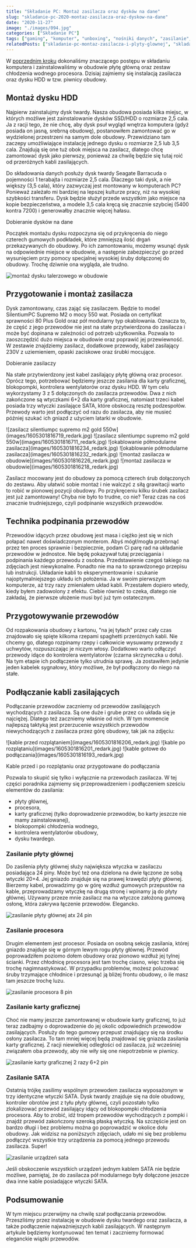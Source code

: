 ```yaml
---
title: "Składanie PC: Montaż zasilacza oraz dysków na dane"
slug: "skladanie-pc-2020-montaz-zasilacza-oraz-dyskow-na-dane"
date: "2020-11-27"
image: "./images/094.jpg"
categories: ["Składanie PC"]
tags: ["gaming", "komputer", "unboxing", "nośniki danych", "zasilanie", "kable"]
relatedPosts: ["skladanie-pc-montaz-zasilacza-i-plyty-glownej", "skladanie-pc-dyski-karta-graficzna-naped-optyczny"]
---
```


W [poprzednim kroku](/skladanie-pc-2020-montaz-chlodzenia-wodnego-i-plyty-glownej) dokonaliśmy znaczącego postępu w składaniu komputera i zainstalowaliśmy w obudowie płytę główną oraz zestaw chłodzenia wodnego procesora. Dzisiaj zajmiemy się instalacją zasilacza oraz dysku HDD w tzw. piwnicy obudowy.

## Montaż dysku HDD

Najpierw zainstalujmy dysk twardy. Nasza obudowa posiada kilka miejsc, w których możliwe jest zainstalowanie dysków SSD/HDD o rozmiarze 2,5 cala. Ja z racji tego, że nie chcę, aby dysk psuł wygląd wnętrza komputera (gdyż posiada on jasną, srebrną obudowę), postanowiłem zamontować go w wydzielonej przestrzeni na samym dole obudowy. Przewidziano tam zaczepy umożliwiające instalację jednego dysku o rozmiarze 2,5 lub 3,5 cala. Znajdują się one tuż obok miejsca na zasilacz, dlatego chcę zamontować dysk jako pierwszy, ponieważ za chwilę będzie się tutaj roić od przeróżnych kabli zasilających.

Do składowania danych posłuży dysk twardy Seagate Barracuda o pojemności 1 terabajta i rozmiarze 2,5 cala. Dlaczego taki dysk, a nie większy (3,5 cala), który zazwyczaj jest montowany w komputerach PC? Ponieważ zależało mi bardziej na lepszej kulturze pracy, niż na wysokiej szybkości transferu. Dysk będzie służył przede wszystkim jako miejsce na kopie bezpieczeństwa, a modele 3,5 cala kręcą się znacznie szybciej (5400 kontra 7200) i generowałby znacznie więcej hałasu.

<ActionButton to='/nosniki-pamieci-dyski-hdd-ssd'>Dobieranie dysków na dane</ActionButton>

Początek montażu dysku rozpoczyna się od przykręcenia do niego czterech gumowych podkładek, które zmniejszą ilość drgań przekazywanych do obudowy. Po ich zamontowaniu, możemy wsunąć dysk na odpowiednie miejsce w obudowie, a następnie zabezpieczyć go przed wysunięciem przy pomocy specjalnej wysokiej śruby dołączonej do obudowy. Trochę dziwnie ona wygląda, ale trudno.

![montaż dysku talerzowego w obudowie](images/1605301816251_redark.jpg)

## Przygotowanie i montaż zasilacza

Dysk zamontowany, czas zająć się zasilaczem. Będzie to model SilentiumPC Supremo M2 o mocy 550 wat. Posiada on certyfikat sprawności 80 Plus Gold oraz pół modularny typ okablowania. Oznacza to, że część z jego przewodów nie jest na stałe przytwierdzona do zasilacza i może być dopinana w zależności od potrzeb użytkownika. Pozwala to zaoszczędzić dużo miejsca w obudowie oraz poprawić jej przewiewność. W zestawie znajdziemy zasilacz, dodatkowe przewody, kabel zasilający 230V z uziemieniem, opaski zaciskowe oraz śrubki mocujące.

<ActionButton to='/zasilacze'>Dobieranie zasilaczy</ActionButton>

Na stałe przytwierdzony jest kabel zasilający płytę główną oraz procesor. Oprócz tego, potrzebować będziemy jeszcze zasilania dla karty graficznej, blokopompki, kontrolera wentylatorów oraz dysku HDD. W tym celu wykorzystamy 3 z 5 dołączonych do zasilacza przewodów. Dwa z nich zakończone są wtyczkami 6+2 dla karty graficznej, natomiast trzeci kabel posiada trzy wtyczki zasilające SATA, które obskoczą resztę podzespołów. Przewody warto jest podłączyć od razu do zasilacza, aby nie musieć później szukać ich gniazd z użyciem latarki w obudowie.

<Gallery width='3'>
![zasilacz silentiumpc supremo m2 gold 550w](images/1605301816719_redark.jpg)
![zasilacz silentiumpc supremo m2 gold 550w](images/1605301816711_redark.jpg)
![okablowanie półmodularne zasilacza](images/1605301816234_redark.jpg)
![okablowanie półmodularne zasilacza](images/1605301816232_redark.jpg)
![montaż zasilacza w obudowie](images/1605301816226_redark.jpg)
![montaż zasilacza w obudowie](images/1605301816218_redark.jpg)
</Gallery>

Zasilacz mocowany jest do obudowy za pomocą czterech śrub dołączonych do zestawu. Aby ułatwić sobie montaż i nie walczyć z siłą grawitacji warto to robić w pionowej pozycji obudowy. Po przykręceniu kilku śrubek zasilacz jest już zamontowany! Chyba nie było to trudne, co nie? Teraz czas na coś znacznie trudniejszego, czyli podpinanie wszystkich przewodów.

<AdSense/>

## Technika podpinania przewodów

Przewodów idących przez obudowę jest masa i ciężko jest się w nich połapać nawet doświadczonym monterom. Abyś mógł/mogła przebrnąć przez ten proces sprawnie i bezpiecznie, podam Ci parę rad na układanie przewodów w jednostce. Nie będę pokazywał tutaj przeciągania i podpinania każdego przewodu z osobna. Przedstawienie czegoś takiego na zdjęciach jest niewykonalne. Ponadto nie ma na to sprawdzonego przepisu lub instrukcji. Układanie kabli to eksperymentowanie i szukanie najoptymalniejszego układu ich położenia. Ja w swoim pierwszym komputerze, aż trzy razy zmieniałem układ kabli. Przestałem dopiero wtedy, kiedy byłem zadowolony z efektu. Ciebie również to czeka, dlatego nie zakładaj, że pierwsze ułożenie musi być już tym ostatecznym.

## Przygotowywanie przewodów

Od rozpakowania obudowy z kartonu, "na jej tyłach" przez cały czas znajdowało się spięte kilkoma rzepami spaghetti przeróżnych kabli. Nie chcemy go, dlatego rozpinamy rzepy i całkowicie wysuwamy przewody z uchwytów, rozpuszczając je niczym włosy. Dodatkowo warto odłączyć przewody idące do kontrolera wentylatorów (czarna skrzyneczka u dołu). Na tym etapie ich podłączenie tylko utrudnia sprawę. Ja zostawiłem jedynie jeden kabelek sygnałowy, który możliwe, że był podłączony do niego na stałe.

## Podłączanie kabli zasilających

Podłączanie przewodów zaczniemy od przewodów zasilających wychodzących z zasilacza. Są one duże i grube przez co układa się je najciężej. Dlatego też zaczniemy właśnie od nich. W tym momencie najlepszą taktyką jest przerzucenie wszystkich przewodów niewychodzących z zasilacza przez górę obudowy, tak jak na zdjęciu:

<Gallery>
![kable przed rozplątaniem](images/1605301816206_redark.jpg)
![kable po rozplątaniu](images/1605301816201_redark.jpg)
![kable gotowe do podłączania](images/1605301816193_redark.jpg)
</Gallery>

<ImageDescription> Kable przed i po rozplątaniu oraz przygotowane do podłączania</ImageDescription>

Pozwala to skupić się tylko i wyłącznie na przewodach zasilacza. W tej części poradnika zajmiemy się przeprowadzeniem i podłączeniem sześciu elementów do zasilania:

- płyty głównej,
- procesora,
- karty graficznej (tylko doprowadzenie przewodów, bo karty jeszcze nie mamy zainstalowanej),
- blokopompki chłodzenia wodnego,
- kontrolera wentylatorów obudowy,
- dysku twardego.

### Zasilanie płyty głównej

Do zasilenia płyty głównej służy największa wtyczka w zasilaczu posiadająca 24 piny. Może być też ona dzielona na dwie łączone ze sobą wtyczki 20+4. Jej gniazdo znajduje się na prawej krawędzi płyty głównej. Bierzemy kabel, prowadzimy go w górę wzdłuż gumowych przepustów na kable, przeprowadzamy wtyczkę na drugą stronę i wpinamy ją do płyty głównej. Używany przeze mnie zasilacz ma na wtyczce założoną gumową osłonę, która zakrywa łączenie przewodów. Elegancko.

![zasilanie płyty głównej atx 24 pin](images/1605301816171_redark.jpg)

### Zasilanie procesora

Drugim elementem jest procesor. Posiada on osobną sekcję zasilania, której gniazdo znajduje się w górnym lewym rogu płyty głównej. Przewód poprowadziłem poziomo dołem obudowy oraz pionowo wzdłuż jej tylnej ścianki. Przez chłodnicę procesora jest tam trochę ciasno, więc trzeba się trochę nagimnastykować. W przypadku problemów, możesz poluzować śruby trzymające chłodnice i przesunąć ją bliżej frontu obudowy, o ile masz tam jeszcze trochę luzu.

![zasilanie procesora 8 pin](images/1605301816179_redark.jpg)

<AdSense/>

### Zasilanie karty graficznej

Choć nie mamy jeszcze zamontowanej w obudowie karty graficznej, to już teraz zadbajmy o doprowadzenie do jej okolic odpowiednich przewodów zasilających. Posłuży do tego gumowy przepust znajdujący się na środku osłony zasilacza. To tam mniej więcej będą znajdować się gniazda zasilania karty graficznej. Z racji niewielkiej odległości od zasilacza, już wcześniej związałem oba przewody, aby nie wiły się one niepotrzebnie w piwnicy.

![zasilanie karty graficznej 2 razy 6+2 pin](images/1605301816168_redark.jpg)

### Zasilanie SATA

Ostatnią trójkę zasilimy wspólnym przewodem zasilacza wyposażonym w trzy identyczne wtyczki SATA. Dysk twardy znajduje się na dole obudowy, kontroler obrotów jest z tyłu płyty głównej, czyli pozostało tylko zlokalizować przewód zasilający idący od blokopompki chłodzenia procesora. Aby to zrobić, idź tropem przewodów wychodzących z pompki i znajdź przewód zakończony szeroką płaską wtyczką. Na szczęście jest on bardzo długi i bez problemu można go poprowadzić w okolice dołu obudowy. Jak widzisz na poniższych zdjęciach, udało mi się bez problemu podłączyć wszystkie trzy urządzenia za pomocą jednego przewodu zasilacza. Super!

![zasilanie urządzeń sata](images/1605301816160_redark.jpg)

<InfoBlock>Jeśli obskoczenie wszystkich urządzeń jednym kablem SATA nie będzie możliwe, pamiętaj, że do zasilacza pół modularnego były dołączone jeszcze dwa inne kable posiadające wtyczki SATA.</InfoBlock>

## Podsumowanie

W tym miejscu przerwijmy na chwilę szał podłączania przewodów. Przeszliśmy przez instalację w obudowie dysku twardego oraz zasilacza, a także podłączenie najważniejszych kabli zasilających. W następnym artykule będziemy kontynuować ten temat i zaczniemy formować eleganckie wiązki przewodów.

<AssemblingPcFooter nextPost='/skladanie-pc-2020-podlaczanie-i-ukladanie-przewodow-w-obudowie'/>
